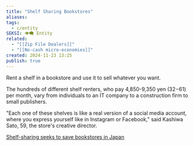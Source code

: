 ```yaml
---
title: "Shelf Sharing Bookstores"
aliases: 
tags:
  - c/entity
SEKSI: 👁️‍🗨️ Entity
related:
  - "[[Zip File Dealers]]"
  - "[[No-cash micro-economies]]"
created: 2024-11-23 13:25
publish: true
---
```




Rent a shelf in a bookstore and use it to sell whatever you want.

The hundreds of different shelf renters, who pay 4,850-9,350 yen ($32-$61) per month, vary from individuals to an IT company to a construction firm to small publishers.

"Each one of these shelves is like a real version of a social media account, where you express yourself like in Instagram or Facebook," said Kashiwa Sato, 59, the store's creative director.

[Shelf-sharing seeks to save bookstores in Japan](https://www.rfi.fr/en/international-news/20241101-shelf-sharing-seeks-to-save-bookstores-in-japan)
